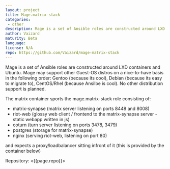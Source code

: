 ```yaml
---
layout: project
title: Mage.matrix-stack
categories: 
 - other
description: Mage is a set of Ansible roles are constructed around LXD containers and Ubuntu
author: Vaizard
maturity: Beta
language: 
license: N/A
repo: https://github.com/Vaizard/mage-matrix-stack
---
```


Mage is a set of Ansible roles are constructed around LXD containers and Ubuntu. Mage may support other Guest-OS distros on a nice-to-have basis in the following order: Gentoo (because its cool), Debian (because its easy to migrate to), CentOS/Rhel (because Ansilbe is cool). No other distribution support is planned.

The matrix container sports the mage.matrix-stack role consisting of:

* matrix-synapse (matrix server listening on ports 8448 and 8008)
* riot-web (glossy web client / frontend to the matrix-synapse server - static webapp written in js)
* coturn (turn server listening on ports 3478, 3479)
* postgres (storage for matrix-synapse)
* nginx (serving riot-web, listening on port 80)

and expects a proxy/loadbalancer sitting infront of it (this is provided by the container below)

Repository: <{{page.repo}}>
